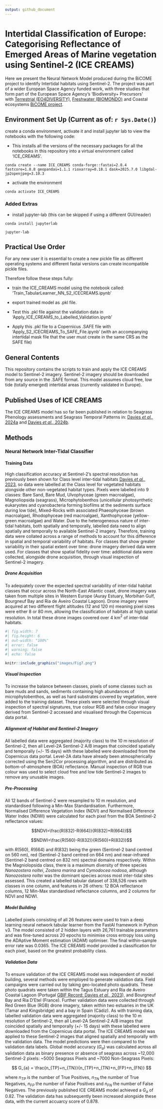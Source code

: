 ```yaml
---
output: github_document
---
```


<!-- README.md is generated from README.Rmd. Please edit that file -->

# Intertidal Classification of Europe: Categorising Reflectance of Emerged Areas of Marine vegetation using Sentinel-2 (ICE CREAMS)

Here we present the Neural Network Model produced during the BiCOME project to identify Intertidal habitats using Sentinel-2. The project was part of a wider European Space Agency funded work, with three studies that form part of the European Space Agency's 'Biodiversity+ Precursors' with [Terrestrial (EO4DIVERSITY)](https://www.eo4diversity.info/), [Freshwater (BIOMONDO)](https://www.biomondo.info/) and Coastal ecosystems [BiCOME project](https://bicome.info).

## Environment Set Up (Current as of: `r Sys.Date()`) 

create a conda environment, activate it and install jupyter lab to view the notebooks with the following code:


- This installs all the versions of the necessary packages for all the notebooks in this repository into a virtual environment called 'ICE_CREAMS'. 

```text
conda create --name ICE_CREAMS conda-forge::fastai=2.8.4 fastcore=1.8.8 geopandas=1.1.1 rioxarray=0.18.1 dask=2025.7.0 libgdal-jp2openjpeg=3.10.3
```

- activate the environment

```text
conda activate ICE_CREAMS
```
### Added Extras

- install jupyter-lab (this can be skipped if using a different GUI/reader)

```text
conda install jupyterlab

jupyter-lab
```

## Practical Use Order

For any new user it is essential to create a new pickle file as different operating systems and different fastai versions can create incompatible pickle files. 

Therefore follow these steps fully: 

- train the ICE_CREAMS model using the notebook called: 'Train_TabularLearner_NN_S2_ICECREAMS.ipynb'

- export trained model as .pkl file. 

- Test this .pkl file against the validation data in 'Apply_ICE_CREAMS_to_Labelled_Validation.ipynb'

- Apply this .pkl file to a Copernicus .SAFE file with 'Apply_S2_ICECREAMS_To_SAFE_File.ipynb' (with an accompanying intertidal mask file that the user must create in the same CRS as the SAFE file)

## General Contents

This repository contains the scripts to train and apply the ICE CREAMS model to Sentinel-2 imagery. Sentinel-2 imagery should be downloaded from any source in the .SAFE format. This model assumes cloud free, low tide (totally emerged) intertidal areas (currently validated in Europe). 

## Published Uses of ICE CREAMS

The ICE CREAMS model has so far been published in relation to Seagrass Phenology assessments and Seagrass Temporal Patterns in: [Davies *et al.,* 2024a](https://www.nature.com/articles/s43247-024-01543-z.pdf) and [Davies *et al.,* 2024b](https://www.sciencedirect.com/science/article/pii/S0034425724003584?via%3Dihub).

## Methods

### Neural Network Inter-Tidal Classifier 

#### Training Data

High classification accuracy at Sentinel-2's spectral resolution has previously been shown for Class level inter-tidal habitats [Davies *et al.,* 2023](https://www.sciencedirect.com/science/article/pii/S0034425723001050?dgcid=author), so data were labelled at the Class level for vegetated habitats alongside other non-vegetated habitat types. Pixels were labelled into 9 classes: Bare Sand, Bare Mud, Ulvophyceae (green macroalgae), Magnoliopsida (seagrass), Microphytobenthos (unicellular photosynthetic eukaryotes and cyanobacteria forming biofilms at the sediments surface during low tide), Mixed-Rocks with associated Phaeophyceae (brown macroalgae), Rhodophyceae (red macroalgae), Xanthophyceae (yellow-green macroalgae) and Water. Due to the heterogeneous nature of inter-tidal habitats, both spatially and temporally, labelled data need to align spatially and temporally to available Sentinel-2 imagery. Therefore, training data were collated across a range of methods to account for this difference in spatial and temporal variability of habitats. For classes that show greater variability in their spatial extent over time: drone imagery derived data were used. For classes that show spatial fidelity over time: additional data were collected, alongside drone acquisition, through visual inspection of Sentinel-2 imagery.

##### Drone Acquisition

To adequately cover the expected spectral variability of inter-tidal habitat classes that occur across the North-East Atlantic coast, drone imagery was taken from multiple sites in Western Europe (Auray Estuary, Morbihan Gulf, Bourgneuf Bay and Ria de Aveiro Coastal Lagoon). Drone imagery were acquired at two different flight altitudes (12 and 120 m) meaning pixel sizes were either 8 or 80 mm, allowing the classification of habitats at high spatial resolution. In total these drone images covered over 4 km$^2$ of inter-tidal habitats.

```r
#| fig.width: 7
#| fig.height: 6
#| out-width: "100%"
#| error: false
#| warning: false
#| echo: false  

knitr::include_graphics("images/Fig7.png")

```

##### Visual Inspection

To increase the balance between classes, pixels of some classes such as bare muds and sands, sediments containing high abundances of microphytobenthos, as well as hard substrates covered by vegetation, were added to the training dataset. These pixels were selected through visual inspection of spectral signatures, true colour RGB and false colour imagery derived from Sentinel-2 accessed and visualised through the Copernicus data portal.

##### Alignment of Habitat and Sentinel-2 Imagery

All labelled data were aggregated (majority class) to the 10 m resolution of Sentinel-2, then all Level-2A Sentinel-2 A/B images that coincided spatially and temporally (+/- 15 days) with these labelled were downloaded from the Copernicus data portal. Level-2A data have already been atmospherically corrected using the Sen2Cor processing algorithm, and are distributed as bottom-of-atmosphere (BOA) reflectance. Manual inspection of RGB true colour was used to select cloud free and low tide Sentinel-2 images to remove any unusable images.  

##### Pre-Processing

All 12 bands of Sentinel-2 were resampled to 10 m resolution, and standardised following a Min-Max Standardisation. Furthermore, Normalised Difference Vegetation Index (NDVI) and Normalised Difference Water Index (NDWI) were calculated for each pixel from the BOA Sentinel-2 reflectance values: 

$$NDVI=\frac{R(832)-R(664)}{R(832)+R(664)}$$

$$NDWI=\frac{R(560)-R(832)}{R(560)+R(832)}$$

with $R(560)$, $R(664)$ and $R(832)$ being the green (Sentinel-2 band centred on 560 nm), red (Sentinel-2 band centred on 664 nm) and near-infrared (Sentinel-2 band centred on 832 nm) spectral domains respectively. Within the Magniolopsida class, there is a maximum diversity of three species *Nanozostera noltei*, *Zostera marina* and *Cymodocea nodosa*, although *Nanozostera noltei* was the dominant species across most inter-tidal sites assessed. This created a labelled tabular dataset of 338,526 rows with classes in one column, and features in 26 others: 12 BOA reflectance columns, 12 Min-Max standardised reflectance columns, and 2 columns for NDVI and NDWI. 

##### Model Building

Labelled pixels consisting of all 26 features were used to train a deep learning neural network tabular learner from the FastAI framework in Python v3. The model consisted of 2 hidden layers with 26,761 trainable parameters and was fine-tuned across 20 epochs to minimise cross entropy loss using the ADAptive Moment estimation (ADAM) optimiser. The final within-sample error rate was 0.0365. The ICE CREAMS model provided a classification for each pixel, based on the greatest probability class.

##### Validation Data

To ensure validation of the ICE CREAMS model was independent of model building, several methods were employed to generate validation data. Field campaigns were carried out by taking geo-located photo quadrats. These photo quadrats were taken within the Tagus Estuary and Ria de Aveiro Coastal Lagoon (Portugal [GBIF Record: Davies *et al.,* 2023](https://ipt.gbif.fr/resource?r=bentic-vegetation-tagus-aveiro)), and Bourgneuf Bay and Ria D'Etel (France). Further validation data were collected through Red Green Blue (RGB) drone imagery, taken within two estuaries in the UK (Tamar and Kingsbridge) and a bay in Spain (Cádiz). As with training data, labelled validation data were aggregated (majority class) to the 10 m resolution of Sentinel-2, then all Level-2A Sentinel-2 A/B images that coincided spatially and temporally (+/- 15 days) with these labelled were downloaded from the Copernicus data portal. The ICE CREAMS model was applied to these Sentinel-2 images that aligned spatially and temporally with the validation data. The model predictions were then compared to the validation data labels. Global model accuracy ($G_{a}$) was calculated across all validation data as binary presence or absence of seagrass across ~12,000 Sentinel-2 pixels: ~5000 Seagrass Pixels and ~7000 Non-Seagrass Pixels: 

$$ G_{a} = \frac{n_{TP}+n_{TN}}{n_{TP}+n_{TN}+n_{FP}+n_{FN}} $$

where $n_{TP}$ is the number of True Positives, $n_{TN}$ the number of True Negatives, $n_{FP}$ the number of False Positives and $n_{FN}$ the number of False Negatives. The previously published ICE CREAMS model achieved a $G_{a}$ of 0.82. The validation data has subsequently been increased alongside these data, with the current accuarcy score of 0.878. 




